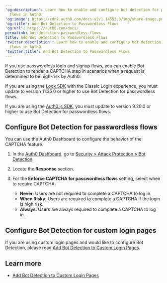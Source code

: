 ---
'og:description': Learn how to enable and configure bot detection for passwordless
  flows in Auth0.
'og:image': https://cdn2.auth0.com/docs-v2/1.14553.0/img/share-image.png
'og:title': Add Bot Detection to Passwordless Flows
'og:url': https://auth0.com/docs/
permalink: bot-detection-passwordless-flows
title: Add Bot Detection to Passwordless Flows
'twitter:description': Learn how to enable and configure bot detection for passwordless
  flows in Auth0.
'twitter:title': Add Bot Detection to Passwordless Flows
---
If you use <Tooltip tip="Passwordless: Form of authentication that does not rely on a password as the first factor." cta="View Glossary" href="/docs/glossary?term=passwordless">passwordless</Tooltip> login and signup flows, you can enable <Tooltip tip="Passwordless: Form of authentication that does not rely on a password as the first factor." cta="View Glossary" href="/docs/glossary?term=Bot+Detection">Bot Detection</Tooltip> to render a CAPTCHA step in scenarios when a request is determined to be high-risk by Auth0.

<Warning>

If you are using the [Lock SDK](/docs/libraries/lock) with the Classic Login experience, you must update to version 11.35.0 or higher to use Bot Detection for passwordless flows.

If you are using the [Auth0.js SDK](/docs/libraries/auth0js), you must update to version 9.20.0 or higher to use Bot Detection for passwordless flows.

</Warning>

## Configure Bot Detection for passwordless flows

You can use the <Tooltip tip="Auth0 Dashboard: Auth0's main product to configure your services." cta="View Glossary" href="/docs/glossary?term=Auth0+Dashboard">Auth0 Dashboard</Tooltip> to configure the behavior of the CAPTCHA feature.

1. In the [Auth0 Dashboard](https://manage.auth0.com/dashboard), go to [Security > Attack Protection > Bot Detection](https://manage.auth0.com/dashboard/#/security/attack-protection/bot-detection).
2. Locate the **Response** section.
3. For the **Enforce CAPTCHA for passwordless flows** setting, select when to require CAPTCHA:

   * **Never**: Users are not required to complete a CAPTCHA to log in.
   * **When Risky**: Users are required to complete a CAPTCHA if the login is high risk.
   * **Always**: Users are always required to complete a CAPTCHA to log in.

## Configure Bot Detection for custom login pages

If you are using custom login pages and would like to configure Bot Detection, please read [Add Bot Detection to Custom Login Pages](/docs/secure/attack-protection/bot-detection/bot-detection-custom-login-pages).

## Learn more

* [Add Bot Detection to Custom Login Pages](/docs/secure/attack-protection/bot-detection/bot-detection-custom-login-pages)